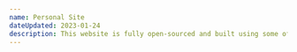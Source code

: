 ```yaml
---
name: Personal Site
dateUpdated: 2023-01-24
description: This website is fully open-sourced and built using some of the latest web technology.
---
```


<TextBlock
  text="This website is built using Next.js Tailwindcss Contentlayer and framer motion. 
I have really come to like the emerging web development ecosystem due to the emphasis on quality 
tooling and performance, this stack is fantastic and helps me stay up to date with web dev since I am mostly
doing only ML stuff these days."
/>

<TextBlock text="The source code is available on Github" />

<Link label="Source" href="https://github.com/walln/site" />

<TextBlock text="It is definitely overkill to use this rather than a static stite builder, but these are some fun toys :)" />
